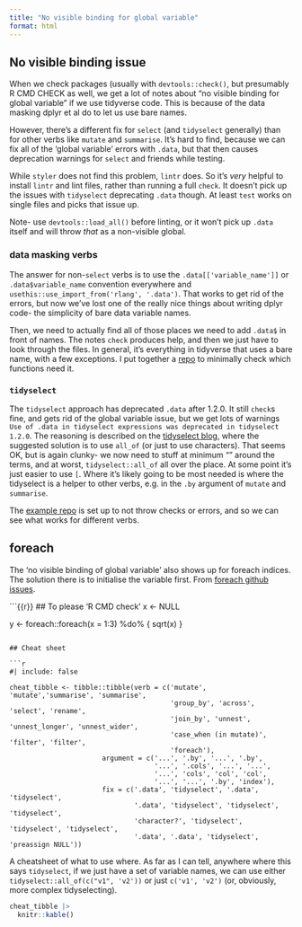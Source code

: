 ```yaml
---
title: "No visible binding for global variable"
format: html
---
```


## No visible binding issue

When we check packages (usually with `devtools::check()`, but presumably R CMD CHECK as well, we get a lot of notes about "no visible binding for global variable" if we use tidyverse code. This is because of the data masking dplyr et al do to let us use bare names.

However, there's a different fix for `select` (and `tidyselect` generally) than for other verbs like `mutate` and `summarise`. It's hard to find, because we can fix all of the 'global variable' errors with `.data`, but that then causes deprecation warnings for `select` and friends while testing.

While `styler` does not find this problem, `lintr` does. So it's *very* helpful to install `lintr` and lint files, rather than running a full `check`. It doesn't pick up the issues with `tidyselect` deprecating `.data` though. At least `test` works on single files and picks that issue up.

Note- use `devtools::load_all()` before linting, or it won't pick up `.data` itself and will throw *that* as a non-visible global.


### data masking verbs

The answer for non-`select` verbs is to use the `.data[['variable_name']]` or `.data$variable_name` convention everywhere and `usethis::use_import_from('rlang', '.data')`. That works to get rid of the errors, but now we’ve lost one of the really nice things about writing dplyr code- the simplicity of bare data variable names.

Then, we need to actually find all of those places we need to add `.data$` in front of names. The notes `check` produces help, and then we just have to look through the files. In general, it's everything in tidyverse that uses a bare name, with a few exceptions. I put together a [repo](https://github.com/galenholt/rlangcheck) to minimally check which functions need it.

### `tidyselect`

The `tidyselect` approach has deprecated `.data` after 1.2.0. It still `check`s fine, and gets rid of the global variable issue, but we get lots of warnings `Use of .data in tidyselect expressions was deprecated in tidyselect 1.2.0`. The reasoning is described on the [tidyselect blog](https://www.tidyverse.org/blog/2022/10/tidyselect-1-2-0/), where the suggested solution is to use `all_of` (or just to use characters). That seems OK, but is again clunky- we now need to stuff at minimum "" around the terms, and at worst, `tidyselect::all_of` all over the place. At some point it's just easier to use `[`. Where it's likely going to be most needed is where the tidyselect is a helper to other verbs, e.g. in the `.by` argument of `mutate` and `summarise`.

The [example repo](https://github.com/galenholt/rlangcheck) is set up to not throw checks or errors, and so we can see what works for different verbs.


## foreach

The 'no visible binding of global variable' also shows up for foreach indices. The solution there is to initialise the variable first. From [foreach github issues](https://github.com/RevolutionAnalytics/foreach/issues/37).

```{{r}}
## To please 'R CMD check'
x <- NULL

y <- foreach::foreach(x = 1:3) %do% {
  sqrt(x)
}
```

## Cheat sheet

```r
#| include: false

cheat_tibble <- tibble::tibble(verb = c('mutate', 'mutate','summarise', 'summarise',
                                        'group_by', 'across', 'select', 'rename',
                                        'join_by', 'unnest', 'unnest_longer', 'unnest_wider',
                                        'case_when (in mutate)', 'filter', 'filter',
                                        'foreach'),
                       argument = c('...', '.by', '...', '.by',
                                    '...', '.cols', '...', '...',
                                    '...', 'cols', 'col', 'col',
                                    '...', '...', '.by', 'index'),
                       fix = c('.data', 'tidyselect', '.data', 'tidyselect',
                               '.data', 'tidyselect', 'tidyselect', 'tidyselect',
                               'character?', 'tidyselect', 'tidyselect', 'tidyselect', 
                               '.data', '.data', 'tidyselect', 'preassign NULL'))
```

A cheatsheet of what to use where. As far as I can tell, anywhere where this says `tidyselect`, if we just have a set of variable names, we can use either `tidyselect::all_of(c("v1", 'v2'))` or just `c('v1', 'v2')` (or, obviously, more complex tidyselecting).

```r
cheat_tibble |> 
  knitr::kable()
```

